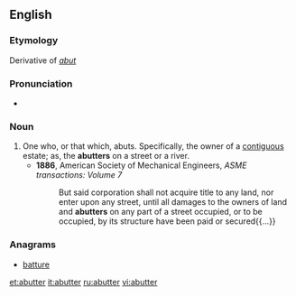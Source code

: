 ==English==

===Etymology===
Derivative of ''[[abut]]''

===Pronunciation===
* {{IPA|/əˈbʌttə/}}

===Noun===
{{en-noun}}

# One who, or that which, abuts. Specifically, the owner of a [[contiguous]] estate; as, the '''abutters''' on a street or a river.
#* '''1886''', American Society of Mechanical Engineers, ''ASME transactions: Volume 7''
#*: But said corporation shall not acquire title to any land, nor enter upon any street, until all damages to the owners of land and '''abutters''' on any part of a street occupied, or to be occupied, by its structure have been paid or secured{{...}}

===Anagrams===
* [[batture#English|batture]]

[[et:abutter]]
[[it:abutter]]
[[ru:abutter]]
[[vi:abutter]]